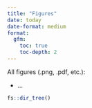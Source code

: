 ```yaml
---
title: "Figures"
date: today
date-format: medium
format: 
  gfm:
    toc: true
    toc-depth: 2
---
```


All figures (.png, .pdf, etc.):

-   ...

```r
fs::dir_tree()
```
